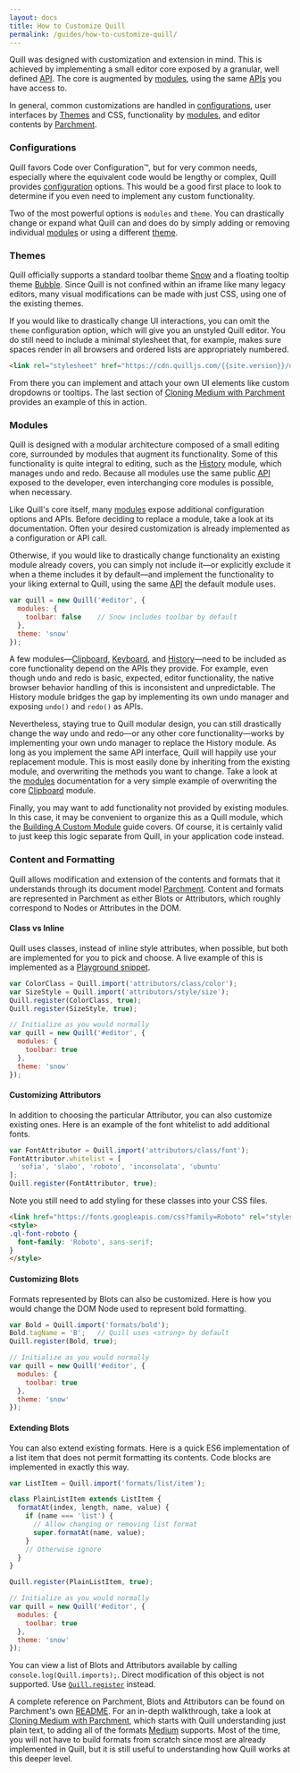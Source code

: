 ```yaml
---
layout: docs
title: How to Customize Quill
permalink: /guides/how-to-customize-quill/
---
```


Quill was designed with customization and extension in mind. This is achieved by implementing a small editor core exposed by a granular, well defined [API](/docs/api/). The core is augmented by [modules](/docs/modules), using the same [APIs](/docs/api/) you have access to.

In general, common customizations are handled in [configurations](#configurations/), user interfaces by [Themes](#themes) and CSS, functionality by [modules](#modules), and editor contents by [Parchment](#content-and-formatting).


### Configurations

Quill favors Code over Configuration&trade;, but for very common needs, especially where the equivalent code would be lengthy or complex, Quill provides [configuration](/docs/configuration/) options. This would be a good first place to look to determine if you even need to implement any custom functionality.

Two of the most powerful options is `modules` and `theme`. You can drastically change or expand what Quill can and does do by simply adding or removing individual [modules](/docs/modules/) or using a different [theme](/docs/themes/).


### Themes

Quill officially supports a standard toolbar theme [Snow](/docs/themes/#snow) and a floating tooltip theme [Bubble](/docs/themes/#bubble). Since Quill is not confined within an iframe like many legacy editors, many visual modifications can be made with just CSS, using one of the existing themes.

If you would like to drastically change UI interactions, you can omit the `theme` configuration option, which will give you an unstyled Quill editor. You do still need to include a minimal stylesheet that, for example, makes sure spaces render in all browsers and ordered lists are appropriately numbered.

```html
<link rel="stylesheet" href="https://cdn.quilljs.com/{{site.version}}/quill.core.css">
```

From there you can implement and attach your own UI elements like custom dropdowns or tooltips. The last section of [Cloning Medium with Parchment](/guides/cloning-medium-with-parchment/#final-polish) provides an example of this in action.


### Modules

Quill is designed with a modular architecture composed of a small editing core, surrounded by modules that augment its functionality. Some of this functionality is quite integral to editing, such as the [History](/docs/modules/history/) module, which manages undo and redo. Because all modules use the same public [API](/docs/api/) exposed to the developer, even interchanging core modules is possible, when necessary.

Like Quill's core itself, many [modules](/docs/modules/) expose additional configuration options and APIs. Before deciding to replace a module, take a look at its documentation. Often your desired customization is already implemented as a configuration or API call.

Otherwise, if you would like to drastically change functionality an existing module already covers, you can simply not include it&mdash;or explicitly exclude it when a theme includes it by default&mdash;and implement the functionality to your liking external to Quill, using the same [API](/docs/api/) the default module uses.

```js
var quill = new Quill('#editor', {
  modules: {
    toolbar: false    // Snow includes toolbar by default
  },
  theme: 'snow'
});
```

A few modules&mdash;[Clipboard](/docs/modules/clipboard/), [Keyboard](/docs/modules/keyboard/), and [History](/docs/modules/history/)&mdash;need to be included as core functionality depend on the APIs they provide. For example, even though undo and redo is basic, expected, editor functionality, the native browser behavior handling of this is inconsistent and unpredictable. The History module bridges the gap by implementing its own undo manager and exposing `undo()` and `redo()` as APIs.

Nevertheless, staying true to Quill modular design, you can still drastically change the way undo and redo&mdash;or any other core functionality&mdash;works by implementing your own undo manager to replace the History module. As long as you implement the same API interface, Quill will happily use your replacement module. This is most easily done by inheriting from the existing module, and overwriting the methods you want to change. Take a look at the [modules](/docs/modules/) documentation for a very simple example of overwriting the core [Clipboard](/docs/modules/clipboard/) module.

Finally, you may want to add functionality not provided by existing modules. In this case, it may be convenient to organize this as a Quill module, which the [Building A Custom Module](/guides/building-a-custom-module/) guide covers. Of course, it is certainly valid to just keep this logic separate from Quill, in your application code instead.


### Content and Formatting

Quill allows modification and extension of the contents and formats that it understands through its document model [Parchment](https://github.com/quilljs/parchment/). Content and formats are represented in Parchment as either Blots or Attributors, which roughly correspond to Nodes or Attributes in the DOM.

#### Class vs Inline

Quill uses classes, instead of inline style attributes, when possible, but both are implemented for you to pick and choose. A live example of this is implemented as a [Playground snippet](/playground/#class-vs-inline-style).

```js
var ColorClass = Quill.import('attributors/class/color');
var SizeStyle = Quill.import('attributors/style/size');
Quill.register(ColorClass, true);
Quill.register(SizeStyle, true);

// Initialize as you would normally
var quill = new Quill('#editor', {
  modules: {
    toolbar: true
  },
  theme: 'snow'
});
```

#### Customizing Attributors

In addition to choosing the particular Attributor, you can also customize existing ones. Here is an example of the font whitelist to add additional fonts.

```js
var FontAttributor = Quill.import('attributors/class/font');
FontAttributor.whitelist = [
  'sofia', 'slabo', 'roboto', 'inconsolata', 'ubuntu'
];
Quill.register(FontAttributor, true);
```

Note you still need to add styling for these classes into your CSS files.

```html
<link href="https://fonts.googleapis.com/css?family=Roboto" rel="stylesheet">
<style>
.ql-font-roboto {
  font-family: 'Roboto', sans-serif;
}
</style>
```

#### Customizing Blots

Formats represented by Blots can also be customized. Here is how you would change the DOM Node used to represent bold formatting.

```js
var Bold = Quill.import('formats/bold');
Bold.tagName = 'B';   // Quill uses <strong> by default
Quill.register(Bold, true);

// Initialize as you would normally
var quill = new Quill('#editor', {
  modules: {
    toolbar: true
  },
  theme: 'snow'
});
```

#### Extending Blots

You can also extend existing formats. Here is a quick ES6 implementation of a list item that does not permit formatting its contents. Code blocks are implemented in exactly this way.

```js
var ListItem = Quill.import('formats/list/item');

class PlainListItem extends ListItem {
  formatAt(index, length, name, value) {
    if (name === 'list') {
      // Allow changing or removing list format
      super.formatAt(name, value);
    }
    // Otherwise ignore
  }
}

Quill.register(PlainListItem, true);

// Initialize as you would normally
var quill = new Quill('#editor', {
  modules: {
    toolbar: true
  },
  theme: 'snow'
});
```

You can view a list of Blots and Attributors available by calling `console.log(Quill.imports);`. Direct modification of this object is not supported. Use [`Quill.register`](/docs/api/#register) instead.

A complete reference on Parchment, Blots and Attributors can be found on Parchment's own [README](https://github.com/quilljs/parchment/). For an in-depth walkthrough, take a look at [Cloning Medium with Parchment](/guides/cloning-medium-with-parchment/), which starts with Quill understanding just plain text, to adding all of the formats [Medium](https://medium.com/) supports. Most of the time, you will not have to build formats from scratch since most are already implemented in Quill, but it is still useful to understanding how Quill works at this deeper level.

